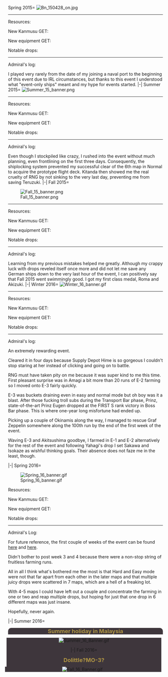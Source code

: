 <tabber>
Spring 2015=
[[File:Bn_150428_on.jpg]]
<hr>
Resources:

{{ShipBattleCardKai|Isokaze/Kai Ni|size=200px}}

{{MedalReport-6
|e1 = Easy
|e2 = 
|e3 = 
|e4 = 
|e5 = 
|e6 = 
}}


New Kanmusu GET:

{{ShipBattleCardKai|Isokaze/Kai Ni|size=200px}}

New equipment GET: 

{{EquipmentCardKai|Prototype 35.6cm Triple Gun Mount}}

Notable drops:

{{ShipBattleCardKai|Suzuya}}

<hr>

Admiral's log:

I played very rarely from the date of my joining a naval port to the beginning of this event due to IRL circumstances, but thanks to this event I understood what "event-only ships" meant and my hype for events started.
|-|
Summer 2015=
[[File:Summer 15 banner.png]]
<hr>
Resources: 
{{ResourceReport-FullSS
|before = S2015rscbefore.png
|after = S2015e6rscafter002.png
}}

{{MedalReport-7
|e1 = Hard
|e2 = Hard
|e3 = Easy
|e4 = Normal
|e5 = Hard
|e6 = Easy
|e7 =
}}



New Kanmusu GET:

{{ShipBattleCardKai|Kawakaze}}

{{ShipBattleCardKai|Mizuho}}

{{ShipBattleCardKai|Hayasui}}

{{ShipBattleCardKai|Libeccio}}

New equipment GET:

{{EquipmentCardKai|Type 97 Torpedo Bomber (Murata Squadron)}}

Notable drops:

{{ShipBattleCardKai|Tokitsukaze}}

{{ShipBattleCardKai|Harusame}}

{{ShipBattleCardKai|Ooyodo}}

{{ShipBattleCardKai|Noshiro}}

{{ShipBattleCardKai|Hiryuu}}

{{ShipBattleCardKai|Kaga}}

{{ShipBattleCardKai|Unryuu}}

<hr>

Admiral's log: 

Even though I stockpiled like crazy, I rushed into the event without much planning, even frontlining on the first three days. Consequently, the shiplocking system prevented my successful clear of the 6th map in Normal to acquire the prototype flight deck. Kitanda then showed me the real cruelty of RNG by not sinking to the very last day, preventing me from saving Teruzuki.
|-|
Fall 2015=

[[File:Fall 15 banner.png]]
<hr>
Resources:
{{ResourceReport-FullSS
|before = 001rscbeforeevent.png
|after = 002rscAfterE5clear.png
}}

{{MedalReport-5
|e1 = Hard
|e2 = Hard
|e3 = Normal
|e4 = Hard
|e5 = Hard
}}



New Kanmusu GET:

{{ShipBattleCardKai|Kashima}}

{{ShipBattleCardKai|Umikaze}}

{{ShipBattleCardKai|Arashi}}

{{ShipBattleCardKai|Hagikaze}}

New equipment GET:

{{EquipmentCardKai|Skilled Lookouts}}

{{EquipmentCardKai|Fw 190T Kai}}

Notable drops:

{{ShipBattleCardKai|Tanikaze}}

{{ShipBattleCardKai|Nowaki}}

{{ShipBattleCardKai|Hayashimo}}

{{ShipBattleCardKai|Akizuki}}

{{ShipBattleCardKai|Agano}}

{{ShipBattleCardKai|Roma}}

<hr>

Admiral's log:

Learning from my previous mistakes helped me greatly. Although my crappy luck with drops reveled itself once more and did not let me save any German ships down to the very last hour of the event, I can positively say that Fall 2015 went swimmingly good. I got my first class medal, Roma and Akizuki. 
|-|
Winter 2016=
[[File:Winter 16 banner.gif]]
<hr>

Resources:
{{ResourceReport-FullSS
|before = Reso_before_e-1.png
|after = Reso_after_mntn.png
}}

{{MedalReport-3
|e1 = Hard
|e2 = Hard
|e3 = Normal
}}



New Kanmusu GET:

{{ShipBattleCardKai|Okinami}}

{{ShipBattleCardKai|Hatsuzuki}}

{{ShipBattleCardKai|Zara}}

New equipment GET:

{{EquipmentCardKai|16inch Triple Gun Mount Mk.7}}

{{EquipmentCardKai|203mm/53 Twin Gun Mount}}

{{EquipmentCardKai|Ro.43 Reconnaissance Seaplane}}

Notable drops:

{{ShipBattleCardKai|Kiyoshimo}}

{{ShipBattleCardKai|Asashimo}}

{{ShipBattleCardKai|Kazagumo}}

{{ShipBattleCardKai|Yahagi}}

{{ShipBattleCardKai|Amagi}}

{{ShipBattleCardKai|Graf Zeppelin}}

{{ShipBattleCardKai|Prinz Eugen}}

<hr>

Admiral's log:

An extremely rewarding event.

Cleared it in four days because Supply Depot Hime is so gorgeous I couldn't stop staring at her instead of clicking and going on to battle. 

RNG must have taken pity on me because it was super kind to me this time. First pleasant surprise was in Amagi a bit more than 20 runs of E-2 farming so I moved onto E-3 fairly quickly.

E-3 was buckets draining even in easy and normal mode but oh boy was it a blast. After those fucking troll subs during the Transport Bar phase, Prinz, state-of-the-art Prinz Eugen dropped at the FIRST S rank victory in Boss Bar phase. This is where one-year long misfortune had ended up.

Picking up a couple of Okinamis along the way, I managed to rescue Graf Zeppelin somewhere along the 100th run by the end of the first week of the event. 

Waving E-3 and Akitsushima goodbye, I farmed in E-1 and E-2 alternatively for the rest of the event and following Yahagi's drop I set Sakawa and Isokaze as wishful thinking goals. Their absence does not faze me in the least, though.

|-|
Spring 2016=

[[File:Spring 16 banner.gif]]


Resources:

{{ResourceReport-FullSS
|before = KanColle-160503-22163923_Resources.png
|after = Resources_after_spring_2016.png
}}


{{MedalReport-7
|e1 = Hard
|e2 = Hard
|e3 = Hard
|e4 = Hard
|e5 = Hard
|e6 = Easy
|e7 = Easy
}}


New Kanmusu GET:

{{ShipBattleCardKai|Kamikaze}}

{{ShipBattleCardKai|Harukaze}}

{{ShipBattleCardKai|Pola}}

{{ShipBattleCardKai|Iowa}}


New equipment GET:

{{EquipmentCardKai|Type 96 Land-based Attack Aircraft}}

{{EquipmentCardKai|Type 1 Land-based Attack Aircraft}}

{{EquipmentCardKai|Type 3 Fighter Hien}}

{{EquipmentCardKai|Type 3 Fighter Hien (244th Air Combat Group)}}

{{EquipmentCardKai|Raiden}}

{{EquipmentCardKai|53cm Twin Torpedo Mount}}

{{EquipmentCardKai|5inch Twin Gun Mount Mk.28 mod.2}}

{{EquipmentCardKai|Bofors 40mm Quadruple Autocannon Mount}}

{{EquipmentCardKai|PBY-5A Catalina}}

{{EquipmentCardKai|OS2U}}

Notable drops:

{{ShipBattleCardKai|Takanami}}

{{ShipBattleCardKai|Kiyoshimo}}

{{ShipBattleCardKai|Harusame}}

{{ShipBattleCardKai|Hayashimo}}

{{ShipBattleCardKai|Taigei}}

{{ShipBattleCardKai|Hayasui}}

{{ShipBattleCardKai|Amagi}}

{{ShipBattleCardKai|U-511}}

<hr>

Admiral's Log:

For future reference, the first couple of weeks of the event can be found [http://kancolle.wikia.com/wiki/User_blog:Rimedimichelangelo/Spring_2016_Admiral%27s_Log_-_week_1 here] and [http://kancolle.wikia.com/wiki/User_blog:Rimedimichelangelo/Spring_2016_Admiral%27s_Log_-_Week_2 here].

Didn't bother to post week 3 and 4 because there were a non-stop string of fruitless farming runs.

All in all I think what's bothered me the most is that Hard and Easy mode were not that far apart from each other in the later maps and that multiple juicy drops were scattered in 7 maps, which are a hell of a freaking lot. 

With 4-5 maps I could have left out a couple and concentrate the farming in one or two and reap multiple drops, but hoping for just that one drop in 6 different maps was just insane. 

Hopefully, never again.

|-|
Summer 2016=

<div style="width:100%;background:#3E363C;border-top-right-radius:10px;border-top-left-radius:10px; text-align:center"><font size=4 color=#B09543>'''Summer holiday in Malaysia'''</font></div>
<div style="width:100%;background:#3E363C;margin-left:-5px;margin-top:-3px;text-align:center">
[[File:Summer 16 Banner.gif]]
{{{!}}style="width:100%;margin-left:-5px;background:#004A4A" cellspacing="1px" align="center"{{!}}
{{!}}-
{{!}} colspan="1" width="49px"  {{!}} 
{{!}} colspan="1" width="49px"  {{!}}
{{!}} colspan="1" width="49px"  {{!}} 
{{!}} colspan="1" width="49px"  {{!}} 
{{!}} colspan="1" width="49px"  {{!}} 
{{!}} colspan="1" width="49px"  {{!}} 
{{!}} colspan="1" width="49px"  {{!}} 
{{!}} colspan="1" style="background:#000040;" rowspan="7" width="0px"  {{!}} 
{{!}} colspan="1" width="49px"  {{!}} 
{{!}} colspan="1" width="49px"  {{!}} 
{{!}} colspan="1" width="49px"  {{!}} 
{{!}} colspan="1" width="49px"  {{!}} 
{{!}} colspan="1" width="49px"  {{!}} 
{{!}}-
{{!}} style="background:#000040;width:5px;" colspan="7" {{!}}
{{!}} style="background:#000040;width:5px;" colspan="7" {{!}}
{{!}}-
{{!}} height="7px" {{!}}
{{!}}-
{{!}} style="text-align:center" colspan="7" {{!}} <font size=3 color=#F1C232> Engagement Span:</font>
{{!}} style="text-align:center" colspan="7" {{!}} <font size=3 color=#F1C232> Maps Cleared: 
{{!}}-
{{!}} colspan="7" style="text-align:center;"  {{!}} <font size=3 color=#00FF1D> August 12th until August 31st</font>    
{{!}} style="text-align:left;background:#74FF88;" valign="center" {{!}}   <font size=3 color=#000040> E-1 </font>
<div style="float:left;margin-left:30px;margin-top:-27px"> <font size=3 color=#0000FF> H</font></div>
{{!}} style="text-align:left;background:#74FF88;" valign="center" {{!}}   <font size=3 color=#000040> E-2 </font>
<div style="float:left;margin-left:30px;margin-top:-27px"> <font size=3 color=#0000FF> H</font></div>
{{!}} style="text-align:left;background:#74FF88;" valign="center" {{!}}   <font size=3 color=#000040> E-3 </font>
<div style="float:left;margin-left:30px;margin-top:-27px"> <font size=3 color=#0000FF> H</font></div>
{{!}} style="text-align:left;background:#74FF88;" valign="center" {{!}}   <font size=3 color=#000040> E-4 </font>
<div style="float:left;margin-left:30px;margin-top:-27px"> <font size=3 color=#0000FF> N</font></div>
{{!}}-
{{!}} height="7px" {{!}}
{{!}}-
{{!}} style="background:#000040;width:5px;" colspan="15" {{!}}
{{!}}-
{{!}} height="7px" {{!}}
{{!}}-
{{!}} style="text-align:center" colspan="15" {{!}} <font size=3 color=#F1C232> Resources:</font>
{{!}}-
{{!}} height="5px" {{!}}
{{!}}-
{{!}} style="text-align:center" colspan="3" {{!}}   [[File:Fuel.png|25x25px]]
{{!}} style="text-align:center" colspan="2" {{!}}   [[File:Ammunition.png|25x25px]]
{{!}} style="text-align:center" colspan="3" {{!}}   [[File:Steel.png|25x25px]]
{{!}} style="text-align:center" colspan="3" {{!}}   [[File:Bauxite.png|25x25px]]
{{!}} style="text-align:center" colspan="3" {{!}}   [[File:Bucket.png|20x20px]]
{{!}}-
{{!}} style="text-align:center" valign="center" colspan="3" {{!}}  <font size=3 color=#00FF1D>  206484</font>
{{!}} style="text-align:center" valign="center" colspan="2" {{!}}  <font size=3 color=#00FF1D>  174197</font>
{{!}} style="text-align:center" valign="center" colspan="3" {{!}}   <font size=3 color=#00FF1D> 220660</font>
{{!}} style="text-align:center" valign="center" colspan="3" {{!}}  <font size=3 color=#00FF1D>  99257</font>
{{!}} style="text-align:center" valign="center" colspan="3" {{!}}  <font size=3 color=#00FF1D>  1019</font>
{{!}}-
{{!}} style="text-align:Center" valign="center" colspan="15" {{!}}   <font size=3 color=#F1C232> Aftermath: </font>
{{!}}-
{{!}} style="text-align:center" valign="center" colspan="3" {{!}}   [[File:Fuel.png|25x25px]]
{{!}} style="text-align:center" valign="center" colspan="2" {{!}}   [[File:Ammunition.png|25x25px]]
{{!}} style="text-align:center" valign="center" colspan="3" {{!}}   [[File:Steel.png|25x25px]]
{{!}} style="text-align:center" valign="center" colspan="3" {{!}}   [[File:Bauxite.png|25x25px]]
{{!}} style="text-align:center" valign="center" colspan="3" {{!}}   [[File:Bucket.png|20x20px]]
{{!}}-
{{!}} style="text-align:center" valign="center" colspan="3" {{!}}  <font size=3 color=#00FF1D>  9002</font>
{{!}} style="text-align:center" valign="center" colspan="2" {{!}}  <font size=3 color=#00FF1D>  48049</font>
{{!}} style="text-align:center" valign="center" colspan="3" {{!}}  <font size=3 color=#00FF1D>  172192</font>
{{!}} style="text-align:center" valign="center" colspan="3" {{!}}  <font size=3 color=#00FF1D>  34440</font>
{{!}} style="text-align:center" valign="center" colspan="3" {{!}}  <font size=3 color=#00FF1D>  201</font>
{{!}}-
{{!}} height="5px" {{!}}
{{!}}-
{{!}} style="background:#000040;width:5px;" colspan="15" {{!}}
{{!}}-
{{!}} style="text-align:center" colspan="15"  {{!}} <font size=3 color=#F1C232>New ships GET:</font>
{{!}}-
{{!}} height="7px" {{!}}
{{!}}-
{{!}} colspan="4"   {{!}}<center> {{ShipBattleCardKai|I-26}} </center>
{{!}} colspan="7"   {{!}}<center> {{ShipBattleCardKai|Minazuki}} </center>
{{!}} colspan="4"   {{!}}<center> {{ShipBattleCardKai|Aquila}} </center>
{{!}}-
{{!}} height="5px" {{!}}
{{!}}-
{{!}} colspan="4"  {{!}} <center> {{ShipBattleCardKai|Warspite}} </center>
{{!}}-
{{!}} height="5px" {{!}}
{{!}}-
{{!}} style="background:#000040;width:5px;" colspan="15" {{!}}
{{!}}-
{{!}} style="text-align:center" colspan="15"  {{!}} <font size=3 color=#F1C232>Rare drops GET:</font>
{{!}}-
{{!}} height="7px" {{!}}
{{!}}-
{{!}} colspan="4"   {{!}}<center> {{ShipBattleCardKai|Akitsushima}} </center>
{{!}} colspan="7"   {{!}}<center> {{ShipBattleCardKai|Akitsumaru}} </center>
{{!}} colspan="4"   {{!}}<center> {{ShipBattleCardKai|Mikuma}} </center>
{{!}}-
{{!}} height="5px" {{!}}
{{!}}-
{{!}} colspan="4"  {{!}} <center> {{ShipBattleCardKai|Makigumo}} </center>
{{!}} colspan="7"  {{!}} <center> {{ShipBattleCardKai|Yuugumo}} </center>
{{!}} colspan="5"  {{!}} <center> {{ShipBattleCardKai|Hamakaze}} </center>
{{!}}-
{{!}} height="5px" {{!}}
{{!}}-
{{!}} colspan="4"  {{!}} <center> {{ShipBattleCardKai|Naganami}} </center>
{{!}} colspan="7"  {{!}} <center> {{ShipBattleCardKai|Kawakaze}} </center>
{{!}} colspan="5"  {{!}} <center> {{ShipBattleCardKai|Kazagumo}} </center>
{{!}}-
{{!}} height="5px" {{!}}
{{!}}-
{{!}} colspan="4"  {{!}} <center> {{ShipBattleCardKai|Takanami}} </center>
{{!}} colspan="7"  {{!}} <center> {{ShipBattleCardKai|Okinami}} </center>
{{!}} colspan="5"  {{!}} <center> {{ShipBattleCardKai|Kashima}} </center>
{{!}}-
{{!}} height="5px" {{!}}
{{!}}-
{{!}} colspan="4"  {{!}} <center> {{ShipBattleCardKai|Maruyu}} </center>
{{!}}-
{{!}} height="5px" {{!}}
{{!}}-
{{!}} style="background:#000040;" colspan="15" {{!}}
{{!}}-
{{!}} style="text-align:center" colspan="15" {{!}} <font size=3 color=#00CCCC>  Admiral Log</font>
{{!}}- 
{{!}} colspan="15" {{!}}<font size=3 color=#B7E1CD>
Two days into the Event a thunder struck my house(I shit you now) and Internet has been on-and-off since then. So that was a FML moment but I cleared and farmed a lot so no major complaints here.

I'm very glad I stockpiled a lot and watched streams of frontliners on the first day because historical fleets can make one very sad (凸ಠ益ಠ)凸.

Also glad for having prepared enough pre-emptive ASW ships in time, making E-1 farming very pleasant. Got I-26 after 27 runs, two Akitsumaru and a Mikuma after some 100 runs and Akitsushima from node C in 49 runs. Sometimes some Maruyus popped up. Very easy-going map.

E-2 was chill, meaning that you didn't have to sink the [http://kancolle.wikia.com/wiki/Battleship_Summer_Princess Booty Hime], but it was no fun at all in terms of drops. Only got Isokaze out of it (in 24 runs). Dupe FuMO radar will have to wait.

E-3 was very murder-inducing, especially with my struck-out Internet connection. The debuff mechanism worked fine but combined fleet is always such a resource-sink so I got quite salty when I discovered that Sakawa only dropped in one out of three formations in Normal (ꐦ ಠ皿ಠ ). Especially since I'd already got Aquila on the 19th run at that point. Gave up on Sakawa after shy of a 100 runs and cleared it on Hard, which was hellish but in an adequate, usual-Tanaka-shenanigans way.

E-4 was fun since it was the first time I sailed with a full-Yasen CI Escort fleet. Since the Escort fleet is the first one who deals damage and takes damage in Day Battle with Carrier Task Force, it was extremely rewarding and satisfying to see my girls Cut-In the Italian Boss to death after a maelstorm and being on the frontline for 4 battle nodes (so fucking proud of my girls <small>and RNGesus</small>). If Combined fleet maps weren't such a resource-sink I would have gone back just to cackle at the Boss some more. Node I was a chill to farm since I got Katsuragi in 36 runs. 

Bosses art and BGM was 10/10 Would Recommend as usual.
</font>
{{!}}-
{{!}} style="background:#000040;" colspan="15" {{!}}
{{!}}}

|-|
Fall 2016=

<div style="width:100%;background:#3E363C;border-top-right-radius:10px;border-top-left-radius:10px; text-align:center"><font size=4 color=#B09543>'''Dolittle?MO-3?'''</font></div>
<div style="width:100%;background:#3E363C;margin-left:-5px;margin-top:-3px;text-align:center">
[[File:Fall 16 Banner.gif]]
{{{!}}style="width:100%;margin-left:-5px;background:#004A4A" cellspacing="1px" align="center"{{!}}
{{!}}-
{{!}} colspan="1" width="49px"  {{!}} 
{{!}} colspan="1" width="49px"  {{!}}
{{!}} colspan="1" width="49px"  {{!}} 
{{!}} colspan="1" width="49px"  {{!}} 
{{!}} colspan="1" width="49px"  {{!}} 
{{!}} colspan="1" width="49px"  {{!}} 
{{!}} colspan="1" width="49px"  {{!}} 
{{!}} colspan="1" style="background:#000040;" rowspan="7" width="0px"  {{!}} 
{{!}} colspan="1" width="49px"  {{!}} 
{{!}} colspan="1" width="49px"  {{!}} 
{{!}} colspan="1" width="49px"  {{!}} 
{{!}} colspan="1" width="49px"  {{!}} 
{{!}} colspan="1" width="49px"  {{!}} 
{{!}}-
{{!}} style="background:#000040;width:5px;" colspan="7" {{!}}
{{!}} style="background:#000040;width:5px;" colspan="7" {{!}}
{{!}}-
{{!}} height="7px" {{!}}
{{!}}-
{{!}} style="text-align:center" colspan="7" {{!}} <font size=3 color=#F1C232> Engagement Span:</font>
{{!}} style="text-align:center" colspan="7" {{!}} <font size=3 color=#F1C232> Maps Cleared: 
{{!}}-
{{!}} colspan="7" style="text-align:center;"  {{!}} <font size=3 color=#00FF1D>November 18th</font>    
{{!}} style="text-align:left;background:#74FF88;" valign="center" {{!}}   <font size=3 color=#000040> E-1 </font>
<div style="float:left;margin-left:30px;margin-top:-27px"> <font size=3 color=#0000FF> H</font></div>
{{!}} style="text-align:left;background:#74FF88;" valign="center" {{!}}   <font size=3 color=#000040> E-2 </font>
<div style="float:left;margin-left:30px;margin-top:-27px"> <font size=3 color=#0000FF> H</font></div>
{{!}} style="text-align:left;background:#74FF88;" valign="center" {{!}}   <font size=3 color=#000040> E-3 </font>
<div style="float:left;margin-left:30px;margin-top:-27px"> <font size=3 color=#0000FF> H</font></div>
{{!}} style="text-align:left;background:#74FF88;" valign="center" {{!}}   <font size=3 color=#000040> E-4 </font>
<div style="float:left;margin-left:30px;margin-top:-27px"> <font size=3 color=#0000FF> N</font></div>
{{!}}-
{{!}} height="7px" {{!}}
{{!}}-
{{!}} style="background:#000040;width:5px;" colspan="15" {{!}}
{{!}}-
{{!}} height="7px" {{!}}
{{!}}-
{{!}} style="text-align:center" colspan="15" {{!}} <font size=3 color=#F1C232> Resources:</font>
{{!}}-
{{!}} height="5px" {{!}}
{{!}}-
{{!}} style="text-align:center" colspan="3" {{!}}   [[File:Fuel.png|25x25px]]
{{!}} style="text-align:center" colspan="2" {{!}}   [[File:Ammunition.png|25x25px]]
{{!}} style="text-align:center" colspan="3" {{!}}   [[File:Steel.png|25x25px]]
{{!}} style="text-align:center" colspan="3" {{!}}   [[File:Bauxite.png|25x25px]]
{{!}} style="text-align:center" colspan="3" {{!}}   [[File:Bucket.png|20x20px]]
{{!}}-
{{!}} style="text-align:center" valign="center" colspan="3" {{!}}  <font size=3 color=#00FF1D>  ?k</font>
{{!}} style="text-align:center" valign="center" colspan="2" {{!}}  <font size=3 color=#00FF1D>  ?k</font>
{{!}} style="text-align:center" valign="center" colspan="3" {{!}}   <font size=3 color=#00FF1D> ?k</font>
{{!}} style="text-align:center" valign="center" colspan="3" {{!}}  <font size=3 color=#00FF1D>  ?k</font>
{{!}} style="text-align:center" valign="center" colspan="3" {{!}}  <font size=3 color=#00FF1D>  ?k</font>
{{!}}-
{{!}} style="text-align:Center" valign="center" colspan="15" {{!}}   <font size=3 color=#F1C232> Aftermath: </font>
{{!}}-
{{!}} style="text-align:center" valign="center" colspan="3" {{!}}   [[File:Fuel.png|25x25px]]
{{!}} style="text-align:center" valign="center" colspan="2" {{!}}   [[File:Ammunition.png|25x25px]]
{{!}} style="text-align:center" valign="center" colspan="3" {{!}}   [[File:Steel.png|25x25px]]
{{!}} style="text-align:center" valign="center" colspan="3" {{!}}   [[File:Bauxite.png|25x25px]]
{{!}} style="text-align:center" valign="center" colspan="3" {{!}}   [[File:Bucket.png|20x20px]]
{{!}}-
{{!}} style="text-align:center" valign="center" colspan="3" {{!}}  <font size=3 color=#00FF1D>  ?k</font>
{{!}} style="text-align:center" valign="center" colspan="2" {{!}}  <font size=3 color=#00FF1D>  ?k</font>
{{!}} style="text-align:center" valign="center" colspan="3" {{!}}  <font size=3 color=#00FF1D>  ?k</font>
{{!}} style="text-align:center" valign="center" colspan="3" {{!}}  <font size=3 color=#00FF1D>  ?k</font>
{{!}} style="text-align:center" valign="center" colspan="3" {{!}}  <font size=3 color=#00FF1D>  ?k</font>
{{!}}-
{{!}} height="5px" {{!}}
{{!}}-
{{!}} style="background:#000040;width:5px;" colspan="15" {{!}}
{{!}}-
{{!}} style="text-align:center" colspan="15"  {{!}} <font size=3 color=#F1C232>New ships GET:</font>
{{!}}-
{{!}} height="7px" {{!}}
{{!}}-
{{!}} colspan="4"   {{!}}<center> {{ShipBattleCardKai|I-26}} </center>
{{!}} colspan="7"   {{!}}<center> {{ShipBattleCardKai|I-26}} </center>
{{!}} colspan="4"   {{!}}<center> {{ShipBattleCardKai|I-26}} </center>
{{!}}-
{{!}} height="5px" {{!}}
{{!}}-
{{!}} style="background:#000040;width:5px;" colspan="15" {{!}}
{{!}}-
{{!}} style="text-align:center" colspan="15"  {{!}} <font size=3 color=#F1C232>Rare drops GET:</font>
{{!}}-
{{!}} height="7px" {{!}}
{{!}}-
{{!}} colspan="4"   {{!}}<center> {{ShipBattleCardKai|I-8}} </center>
{{!}} colspan="7"   {{!}}<center> {{ShipBattleCardKai|I-19}} </center>
{{!}} colspan="4"   {{!}}<center> {{ShipBattleCardKai|I-58}} </center>
{{!}}-
{{!}} height="5px" {{!}}
{{!}}-
{{!}} colspan="4"  {{!}} <center> {{ShipBattleCardKai|Maruyu}} </center>
{{!}} colspan="7"  {{!}} <center> {{ShipBattleCardKai|U-511}} </center>
{{!}} colspan="5"  {{!}} <center> {{ShipBattleCardKai|I-401}} </center>
{{!}}-
{{!}} height="5px" {{!}}
{{!}}-
{{!}} style="background:#000040;" colspan="15" {{!}}
{{!}}-
{{!}} style="text-align:center" colspan="15" {{!}} <font size=3 color=#00CCCC>  Admiral Log</font>
{{!}}- 
{{!}} colspan="15" {{!}}<font size=3 color=#B7E1CD>
o7
</font>
{{!}}-
{{!}} style="background:#000040;" colspan="15" {{!}}
{{!}}}

</tabber>